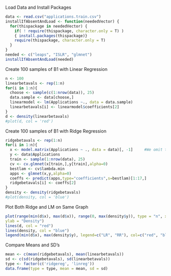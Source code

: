 
Load Data and Install Packages
```{r}
data <- read.csv("applications.train.csv")
installIfAbsentAndLoad <- function(neededVector) {
  for(thispackage in neededVector) {
    if( ! require(thispackage, character.only = T) )
    { install.packages(thispackage)}
    require(thispackage, character.only = T)
  }
}
needed <- c("leaps", "ISLR", "glmnet")  
installIfAbsentAndLoad(needed)
```

Create 100 samples of B1 with Linear Regression
```{r}
n <- 100
linearbetavals <- rep(1:n)
for(i in 1:n){
  choose <- sample(c(1:nrow(data)), 25)
  data.sample <- data[choose,]
  linearmodel <- lm(Applications ~., data = data.sample)
  linearbetavals[i] <- linearmodel$coefficients[2]
}
d <- density(linearbetavals)
#plot(d, col = 'red')
```


Create 100 samples of B1 with Ridge Regression

```{r}
ridgebetavals <- rep(1:n)
for(i in 1:n){
  x <- model.matrix(Applications ~ ., data = data)[, -1]     #We omit the intercept
  y <- data$Applications
  train <- sample(1:nrow(data), 25)
  cv <- cv.glmnet(x[train,],y[train],alpha=0)
  bestlam <- cv$lambda.min
  apps <- glmnet(x,y,alpha=0)
  coeffs <- predict(apps,type="coefficients",s=bestlam)[1:17,]
  ridgebetavals[i] <- coeffs[2]
}
density <- density(ridgebetavals)
#plot(density, col = 'blue')
```

Plot Both Ridge and LM on Same Graph

```{r}
plot(range(min(d$x), max(d$x)), range(0, max(density$y)), type = "n", xlab = "B1 Val",
ylab = "Density")
lines(d, col = "red")
lines(density, col = "blue")
legend(min(d$x), max(density$y), legend=c("LR", "RR"), col=c("red", "blue"), lty = 1:1, cex=0.8)

```

Compare Means and SD's

```{r}
mean <- c(mean(ridgebetavals), mean(linearbetavals))
sd <- c(sd(ridgebetavals), sd(linearbetavals))
type <- factor(c('ridgereg', 'linreg'))
data.frame(type = type, mean = mean, sd = sd)
```

